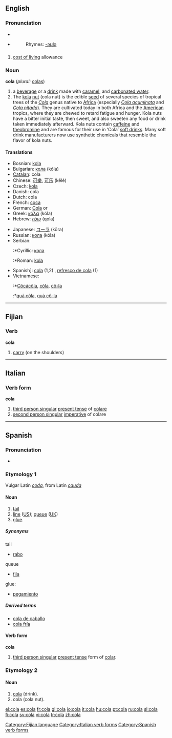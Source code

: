 ==English==

===Pronunciation===
*{{IPA|/ˈkolə/}}
*{{SAMPA|/'ko-la/}}
*:Rhymes: [[Rhymes:English:-əʊlə|-əʊlə]]

==={{acronym}}===
{{infl|en|acronym}}

# [[cost of living]] allowance

===Noun===
'''cola''' (''plural:'' [[colas]])

# a [[beverage]] or a [[drink#Noun|drink]] made with [[caramel]], and [[carbonated water]].
# The [[kola]] [[nut]] (cola nut) is the edible [[seed]] of several species of tropical trees of the ''[[Cola]]'' genus native to [[Africa]] (especially ''[[Cola acuminata]]'' and ''[[Cola nitada]]''). They are cultivated today in both Africa and the [[America|American]] tropics, where they are chewed to retard fatigue and hunger. Kola nuts have a bitter initial taste, then sweet, and also sweeten any food or drink taken immediately afterward. Kola nuts contain [[caffeine]] and [[theobromine]] and are famous for their use in ‘Cola’ [[soft drink]]s. Many soft drink manufacturers now use synthetic chemicals that resemble the flavor of kola nuts.

====Translations====
{{top}}
*Bosnian: [[kola]] {{f}}
*Bulgarian: [[кола]] (kóla) {{f}}
*[[Catalan]]: cola {{f}}
*Chinese: [[可樂]], [[可乐]] (kělè)
*Czech: [[kola]] {{f}}
*Danish: cola
*Dutch: cola {{m}}
*French: [[coca]] {{m}}
*German: [[Cola]] {{f}} or {{n}}
*Greek: [[κόλα]] (kóla)
*Hebrew: [[קולה]] (qola) {{f}}
{{mid}}
*Japanese: [[コーラ]] (kōra)
*Russian: [[кола]] (kóla) {{f}}
*Serbian:
*:*Cyrillic: [[кола]] {{f}}
*:*Roman: [[kola]] {{f}}
*Spanish]: [[cola#Spanish|cola]] (1,2) {{f}}, [[refresco de cola]] {{m}} (1)
*Vietnamese:
*:*[[Côcácôla]], [[côla#Vietnamese|côla]], [[cô-la]]
*:*[[quả côla]], [[quả cô-la]]
{{bottom}}

----

==Fijian==

===Verb===
'''cola'''

# [[carry]] (on the shoulders)

[[Category:Fijian language]]

----

==Italian==

===Verb form===
'''cola'''

# [[third person singular]]  [[present tense]] of [[colare]]
# [[second person singular]] [[imperative]] of colare

[[Category:Italian verb forms]]

----

==Spanish==

===Pronunciation===
*{{IPA|/ˈkola/}}

===Etymology 1===
Vulgar Latin ''[[coda]]'', from Latin ''[[cauda]]''

====Noun====
{{es-noun-f}}

# [[tail]]
# [[line#Noun|line]] ([[w:American English|US]]); [[queue]] ([[w:British English|UK]])
# [[glue]].

=====Synonyms=====
;tail
*[[rabo]]
;queue
*[[fila]] {{f}}
;glue:
*[[pegamiento]]

=====Derived terms=====
*[[cola de caballo]] {{f}}
*[[cola fría]]

====Verb form====
'''cola'''

# [[third person singular]] [[present tense]] form of [[colar]].

===Etymology 2===

====Noun====
{{es-noun-f}}

# [[cola#English|cola]] (drink).
# cola (cola nut).

[[Category:Spanish verb forms]]

[[el:cola]]
[[es:cola]]
[[fr:cola]]
[[gl:cola]]
[[io:cola]]
[[it:cola]]
[[hu:cola]]
[[pt:cola]]
[[ru:cola]]
[[sl:cola]]
[[fi:cola]]
[[sv:cola]]
[[vi:cola]]
[[tr:cola]]
[[zh:cola]]